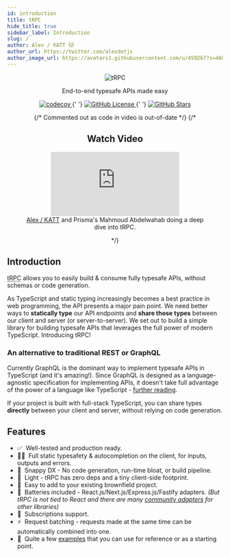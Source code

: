 ```yaml
---
id: introduction
title: tRPC
hide_title: true
sidebar_label: Introduction
slug: /
author: Alex / KATT 🐱
author_url: https://twitter.com/alexdotjs
author_image_url: https://avatars1.githubusercontent.com/u/459267?s=460&v=4
---
```


<div align="center">
  <img src="/img/logo-text.svg" alt="tRPC" style={{ height: '150px' }} />
  <p>End-to-end typesafe APIs made easy</p>
  <p>
    <a href="https://codecov.io/gh/trpc/trpc">
      <img
        src="https://codecov.io/gh/trpc/trpc/branch/main/graph/badge.svg?token=KPPS918B0G"
        alt="codecov"
        className="inline-block"
      />
    </a>{' '}
    <a href="https://github.com/trpc/trpc">
      <img
        src="https://img.shields.io/github/license/trpc/trpc.svg?label=license&style=flat"
        alt="GitHub License"
        className="inline-block"
      />
    </a>{' '}
    <a href="https://github.com/trpc/trpc">
      <img
        src="https://img.shields.io/github/stars/trpc/trpc.svg?label=🌟%20stars&style=flat"
        alt="GitHub Stars"
        className="inline-block"
      />
    </a>
  </p>
  {/* Commented out as code in video is out-of-date */}
  {/* 
  <h2>Watch Video</h2>
  <figure>
    <iframe src="https://www.youtube.com/embed/-_GZJ3xwYOw" title="YouTube video player" frameBorder="0" allow="accelerometer; autoplay; clipboard-write; encrypted-media; gyroscope; picture-in-picture" allowFullScreen style={{maxWidth: '100%', width: '560px', height: '315px'}}></iframe>
    <figcaption style={{ fontSize: '0.7rem' }} className="pt-2"><a href="https://twitter.com/alexdotjs">Alex / KATT</a> and Prisma's Mahmoud Abdelwahab doing a deep dive into tRPC.</figcaption>
  </figure> 
  */}
</div>

## Introduction

<p>
  <abbr title="TypeScript Remote Procedure Call">tRPC</abbr> allows you to
  easily build & consume fully typesafe APIs, without schemas or code
  generation.
</p>

As TypeScript and static typing increasingly becomes a best practice in web programming, the API presents a major pain point. We need better ways to **statically type** our API endpoints and **share those types** between our client and server (or server-to-server). We set out to build a simple library for building typesafe APIs that leverages the full power of modern TypeScript. Introducing tRPC!

### An alternative to traditional REST or GraphQL

Currently GraphQL is the dominant way to implement typesafe APIs in TypeScript (and it's amazing!). Since GraphQL is designed as a language-agnostic specification for implementing APIs, it doesn't take full advantage of the power of a language like TypeScript - [further reading](../further/further-reading.md#relationship-to-graphql).

If your project is built with full-stack TypeScript, you can share types **directly** between your client and server, without relying on code generation.

## Features

- ✅&nbsp; Well-tested and production ready.
- 🧙‍♂️&nbsp; Full static typesafety & autocompletion on the client, for inputs, outputs and errors.
- 🐎&nbsp; Snappy DX - No code generation, run-time bloat, or build pipeline.
- 🍃&nbsp; Light - tRPC has zero deps and a tiny client-side footprint.
- 🐻&nbsp; Easy to add to your existing brownfield project.
- 🔋&nbsp; Batteries included - React.js/Next.js/Express.js/Fastify adapters. _(But tRPC is not tied to React and there are many [community adapters](https://trpc.io/docs/awesome-trpc#-extensions--community-add-ons) for other libraries)_
- 🥃&nbsp; Subscriptions support.
- ⚡️&nbsp; Request batching - requests made at the same time can be automatically combined into one.
- 👀&nbsp; Quite a few [examples](example-apps.md) that you can use for reference or as a starting point.
